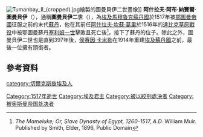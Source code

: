 [[File:Tumanbay_II_(cropped).jpg|thumb]]繪製的圖曼貝伊二世畫像]]
'''阿什拉夫·阿布·納賽爾·圖曼貝伊'''（{{lang-ar|الأشرف أبو النصر طومان باي}}），通稱'''圖曼貝伊二世'''（{{lang-ar|طومان باي}}），為[[埃及|埃及]][[馬木留克蘇丹國|馬穆魯克蘇丹國]]於1517年被[[鄂圖曼帝國|鄂圖曼帝國]]征服之前的末代[[苏丹_(称谓)|蘇丹]]，他在其前任[[阿什拉夫·坎蘇·葛里|阿什拉夫·坎蘇·葛里]]於1516年的[[達比克草原戰役|達比克草原戰役]]中被鄂圖曼蘇丹[[塞利姆一世|塞利姆一世]]擊敗且死亡後<ref name="Mameluke">''The Mameluke; Or, Slave Dynasty of Egypt, 1260-1517, A.D.'' William Muir. Published by Smith, Elder, 1896, Public Domain</ref>，接下了蘇丹的位子。除此之外，圖曼貝伊二世也是直到397年後，[[侯赛因·卡米勒|侯赛因·卡米勒]]在1914年重建[[埃及蘇丹國|埃及蘇丹國]]之前，最後一位擁有{{link-en|埃及蘇丹|Sultan of Egypt}}頭銜者。

==參考資料==
{{reflist}}

{{s-start}}
{{s-reg}}
{{succession box|title=[[布爾吉王朝|埃及的馬穆魯克蘇丹]]|before=[[阿什拉夫·坎蘇·葛里|阿什拉夫·坎蘇·葛里]]|after=無，馬穆魯克蘇丹國滅亡|years=1516年－1517年}}
{{s-end}}

[[Category:1517年逝世|Category:1517年逝世]]
[[Category:埃及君主|Category:埃及君主]]
[[Category:被以絞刑處決者|Category:被以絞刑處決者]]
[[category:切爾克斯裔埃及人|category:切爾克斯裔埃及人]]
[[Category:被奥斯曼帝国处决者|Category:被奥斯曼帝国处决者]]